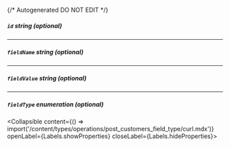 {/* Autogenerated DO NOT EDIT  */}

##### `id` _string (optional)_

---
##### `fieldName` _string (optional)_

---
##### `fieldValue` _string (optional)_

---
##### `fieldType` _enumeration (optional)_
<Collapsible content={() => import('/content/types/operations/post_customers_field_type/curl.mdx')} openLabel={Labels.showProperties} closeLabel={Labels.hideProperties}>
</Collapsible>


